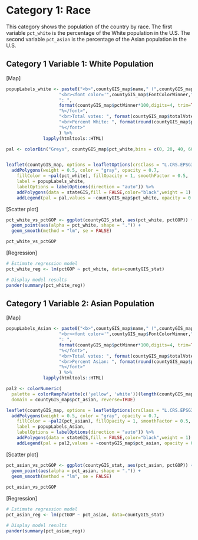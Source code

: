 # Category 1: Race

This category shows the population of the country by race. The first variable `pct_white` is the percentage of the White population in the U.S. The second variable `pct_asian` is the percentage of the Asian population in the U.S.


## Category 1 Variable 1: White Population

[Map]

```r
popupLabels_white <- paste0("<b>",countyGIS_map$name," (",countyGIS_map$FIPS,")</b>",
                    "<br><font color='",countyGIS_map$FontColorWinner,"'>",countyGIS_map$winner, 
                    ": ",
                    format(countyGIS_map$pctWinner*100,digits=4, trim=TRUE),
                    "%</font>",
                    "<br>Total votes: ", format(countyGIS_map$totalVotes,big.mark=",", trim=TRUE),
                    "<br>Percent White: ", format(round(countyGIS_map$pct_white, 2),big.mark=",", trim=TRUE),
                    "%</font>"
                    ) %>% 
              lapply(htmltools::HTML)
```

```r
pal <- colorBin("Greys", countyGIS_map$pct_white,bins = c(0, 20, 40, 60, 80, 100), reverse=TRUE)


leaflet(countyGIS_map, options = leafletOptions(crsClass = "L.CRS.EPSG3857"), width="100%") %>%
  addPolygons(weight = 0.5, color = "gray", opacity = 0.7,
    fillColor = ~pal(pct_white), fillOpacity = 1, smoothFactor = 0.5,
    label = popupLabels_white,
    labelOptions = labelOptions(direction = "auto")) %>%
    addPolygons(data = stateGIS,fill = FALSE,color="black",weight = 1) %>%
    addLegend(pal = pal,values = ~countyGIS_map$pct_white, opacity = 0.7, title = "% White",position = "bottomright")

```


[Scatter plot]

```r
pct_white_vs_pctGOP <- ggplot(countyGIS_stat, aes(pct_white, pctGOP)) + 
  geom_point(aes(alpha = pct_white, shape = ".")) + 
  geom_smooth(method = "lm", se = FALSE) 

pct_white_vs_pctGOP

```


[Regression]

```r
# Estimate regression model
pct_white_reg <- lm(pctGOP ~ pct_white, data=countyGIS_stat)

# Display model results
pander(summary(pct_white_reg))
```

## Category 1 Variable 2: Asian Population

[Map]

```r
popupLabels_Asian <- paste0("<b>",countyGIS_map$name," (",countyGIS_map$FIPS,")</b>",
                    "<br><font color='",countyGIS_map$FontColorWinner,"'>",countyGIS_map$winner, 
                    ": ",
                    format(countyGIS_map$pctWinner*100,digits=4, trim=TRUE),
                    "%</font>",
                    "<br>Total votes: ", format(countyGIS_map$totalVotes,big.mark=",", trim=TRUE),
                    "<br>Percent Asian: ", format(round(countyGIS_map$pct_asian, 2),big.mark=",", trim=TRUE),
                    "%</font>"
                    ) %>% 
              lapply(htmltools::HTML)
```

```r

pal2 <- colorNumeric(
  palette = colorRampPalette(c('yellow', 'white'))(length(countyGIS_map$pct_asian)), 
  domain = countyGIS_map$pct_asian, reverse=TRUE)

leaflet(countyGIS_map, options = leafletOptions(crsClass = "L.CRS.EPSG3857"), width="100%") %>%
  addPolygons(weight = 0.5, color = "gray", opacity = 0.7,
    fillColor = ~pal2(pct_asian), fillOpacity = 1, smoothFactor = 0.5,
    label = popupLabels_Asian,
    labelOptions = labelOptions(direction = "auto")) %>%
    addPolygons(data = stateGIS,fill = FALSE,color="black",weight = 1) %>%
    addLegend(pal = pal2,values = ~countyGIS_map$pct_asian, opacity = 0.7, title = "% Asian",position = "bottomright")
```


[Scatter plot]

```r
pct_asian_vs_pctGOP <- ggplot(countyGIS_stat, aes(pct_asian, pctGOP)) + 
  geom_point(aes(alpha = pct_asian, shape = ".")) + 
  geom_smooth(method = "lm", se = FALSE) 
  
pct_asian_vs_pctGOP
```


[Regression]

```r
# Estimate regression model
pct_asian_reg <- lm(pctGOP ~ pct_asian, data=countyGIS_stat)

# Display model results
pander(summary(pct_asian_reg))
```


























